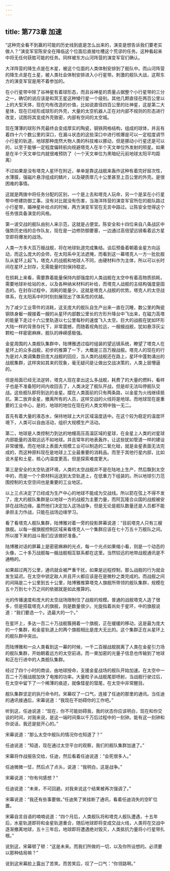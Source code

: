 ```yaml
---
---
---
```

title: 第773章 加速
---



“这种完全看不到赢的可能的历史线到底是怎么出来的，演变是想告诉我们要老实做人？”演变军官陈安全在降临这个位面后直接吐槽这个荒谬的任务。这种看起来中将无任何获胜可能的任务。同样被东方山河阵营的演变军官们确认。

大洋阵营的降生点是在木星，被这个位面的人类体制安排到了舰队中。而山河阵营的降生点是在土星，被人类社会体制安排进入小行星带。刺激的舰队大战，这帮东方的演变军官是用不着参加的。

在小行星带中除了谷神星有着球形态，而且谷神星的质量占据整个小行星带的三分之一，确切的说应该是和冥王星这种矮行星一个级别。其他几颗直径在两百公里以上的大型天体，现在均有改造的价值，比如说直径四百公里的灶神星，这是第二大星体，现在已经形成球形的外壳，大量的太空机器人正在对内部不规则的形态进行改变，试图将其变成外壳致密，内部有空间的太空城。

现在薄薄的球形外壳最终会变成厚实的陶瓷，钢铁网格结构，组成的球体，并且有着四十六个数公里的深口，在漏斗状态的这些深口中进行核爆是可以一定程度调节小行星的轨道，地球那种庞然大物人类的科技难以挪动，但是挪动小行星还是可以的，以至于能够一定程度偏转航向规避塔克人在半个天文单位外发射的陨星。如果是在半个天文单位内就很难预防了（一个天文单位为黑暗纪元前地球太阳平均距离）

不过如果是没有塔克人星环在附近，单单是靠这战舰来轰炸这种有着完好层次性，水薄膜，强磁片悬浮组成的鳞片，以及硬质厚几十公里甚至上百公里的外壳。是很困难的事情。

这就是两拨中将任务分配的区别，一个是上去和塔克人玩命，另一个是呆在小行星带中修建防御工事。没有对比就没有伤害，当海洋阵营的演变军官所在的舰队路过小行星带，婚神星补给点的时候，两方演变军官在无言中路过。让陈安全觉得这个任务很具备演变的风格。

第一波交战的舰队由别人来示范，这就是占便宜。陈安全和十四位来自八条战区中强势历史线的合作队友，现在是一边修防御要塞，一边通过高倍望远镜看着远方星空即将爆发的战场。

人类一方多大百万艘战舰，将在地球轨道完成集结。谈后预备着朝着金星方向运动，而这么庞大的会师，在太阳系中无法遮掩，而看到这一幕塔克人一方一批批舰队从星环上起飞，塔克人的战舰和地球人不同，由硬材料作为主体，所以可以长时间在星环上封存，无需能量时刻保持稳定。

在损耗上来看，需要靠着能量保持内部强度的人类战舰在太空中有着高物质损耗，需要地球补给站的水，以及各种纳米材料的补给，而塔克人战舰的主结构强度是固态的。在封存过程中，消耗的能量少。这就是塔克人战舰的优势。塔克人的太空战体系，在太阳系中时时刻刻展现出了体系性的优越。

为了减少工业零件的消耗，这支庞大的舰队自生产出来一直在沉睡，数公里的陶瓷钢铁身躯一艘接着一艘的从星环内部数公里长的方形升降台中飞出来，在磁力高塔的能量下走过十六公里轨道以七公里每秒的速度飞入太空。巨大的战舰在犹如环形大陆一样的背景存托下，非常震撼，而随着视角拉远，一艘艘战舰，犹如悬浮灰尘颗粒一样密密麻麻，舰队的峥嵘感极强。

金星周围的人类舰队集群中，陆博雅透过临时组装的望远镜系统，瞭望了塔克人在星环上的众多战舰，初步的推算了一下，大概是三百万艘战舰。塔克人的现在的行为是对人类调集数目庞大战舰的回应，当人类的战舰还在路上，星环中蓬勃涌出的战舰集群，这样突如其来的现象，毫无疑问是让做出交战决策的，人类上层懵逼的。

但是局面已经无法逆转，塔克人现在拿出这么多战舰，耗费了的大量的燃料，看样子也是不准备短时间内收回去了，人类决定了舰队开战，但是却无法叫停舰队交战。这些舰队即将到达的金星。摆在人类面前的只有两条路，以金星为火线继续抵抗，第二放弃金星，撤离所有的人员，这样交战的火线将是地球。而地球现在是重要的工业中心，是的，地球的地位在现在的人类文明中独一无二。

首先有着大量的液态水，保持地球上大片区域温度适中。在这个较为稳定的温度环境下，人类可以自由活动，组织大规模生产活动。

第二，地球是人类控制力到达的地幔高压高温区域的星球，在金星上人类的对星球内部能量的汲取远远不如地球。并且常年的地表轰炸，让这些犹如管道一样的建设非常缓慢。而在地球上表面大规模工业可以制造的二氧化硅，就是金星表面无法完成的，而这种原料现在是地球上工业最重要的消耗品。而至于其他行星内部，比如说木星和土星，核心内温度更高，但是探索难度更大。

第三是安全的太空轨道环境，人类的太空战舰并不是在陆地上生产，然后飘到太空中的，而是一个个原材料运送到太空轨道上，在低重力下组装的。所以地球引力范围控制的太空空间也是重要的工业地区。

以上三点决定了已经成为生产中心的地球不能成为交战线。所以箭在弦上不得不发了，庞大的舰队集群是以地球一方的战舰为主要力量，而阿瓦隆合众国的战舰被安排在战场边缘。虽然他们决定加入这场战争，但是无论是舰队数量还是人员都不能承担主力作战，只能在战场边缘学习。

看了看塔克人舰队集群，陆博雅对着一旁的投影屏幕说道：“目前塔克人只有三艘旗舰。以每一艘旗舰控制区域来看塔克人一个集群应该在七十万五十万舰队之间。所以接下来的战斗我们应该做好准备。”

陆博雅对话的屏幕上是密密麻麻的光点，每一个光点如果缩小看，则是一个动态的头像，二十多万战舰每一艘战舰相互联系都在这里。当然较远的地带战舰通讯是不通畅的。

如果超过两万公里，通讯就会被严重干扰，如果是远程控制，那么战舰的行为就会发生延迟。在太空中锁定敌人并且开火都应该是在是微秒之类完成的。而战舰之间的间隔是二十公里到五十公里，陆博雅推算塔克人旗舰所带领的舰队集群，规模在五十万到七十万之间的依据就是如此推算的。

光的传播速度和庞大的太空战场限制住了战舰的规模。普通的战舰塔克人造了很多，但是搭载塔克人的旗舰，则是数量很少。光旋指着尚处于星环，中的旗舰说道：“我们要选一个。选最大的一个。”

在星环上，多达一百二十万战舰簇拥着一个旗舰，正在缓缓的移动，这是最为庞大的一个集群，和金星轨道上的两个旗舰相比是庞大无比的。这个集群正在从星环上的舰队群中突出。

而陆博雅和一众人类看到这一幕的时候，一千二百艘战舰脱离了人类在金星引力场的舰队集群，开始朝着远方的太空前进。而一束加密的光量子信息也传输到了地球和正在行进中的人类舰队集群。

经过了四个小时的商谈，由地球授命，支援金星战场的舰队开始加速。在太空中一百二十万艘战舰加快了电推的功率。大量粒子从战舰尾部喷射，当战舰行驶过后，在太空中留下了一个稀薄的痕迹，就像彗星的彗尾，在太空中非常醒目。

舰队集群坚定的执行命令时。宋幕叹了一口气，连接了任迪的那里的通讯。当任迪的通讯接通后，宋幕说道：“我现在不妨碍你的工作吧。”

听到这，任迪说道：“现在，你不可能妨碍我，我的状态你应该明白，现在和你交谈的时间，对我来说，是这一端时间乘以千万后过程中的一刻钟。能有这一刻钟和你说话，我还是挺开心的。”

宋幕说道：“那么太空中舰队的情况你也知道了？”

任迪说道：“知道，现在通过太空平台的观察，我们的舰队集群加速了。”

宋幕将作战报告交给，任迪，然后看着任迪说道：“会死很多人。”

任迪微微一怔，然后点了点头，说道：“我明白，这是战争。”

宋幕说道：“你有何感想？”

任迪说道：“未来，不可回避。对我来说这个结果被再次强调了。”

宋幕说道：“我还有些事要做。”任迪笑了笑挂断了通讯，看着任迪消失的空旷位置。

宋幕自言自语的喃喃说道：“四个月后，人类舰队将和塔克人舰队遭遇，十五年后，水星轨道即将和金星轨道重合，随后地球即将变成交战火线，人类将在交战中逐渐撤离地球，五十三年后，地球即将遭遇绝对毁灭，人类抵抗力量将小行星带扎根。”

说到这，宋幕顿了顿：“这是未来。而我们所做的一切，以及你所设想的。必须要以那种结局嘛？”

说到这宋幕脸上露出了苦笑。而苦笑后，叹了一口气：“你领路啊。”